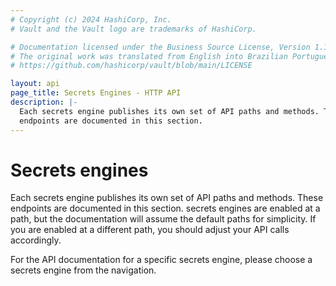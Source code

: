 ```yaml
---
# Copyright (c) 2024 HashiCorp, Inc.
# Vault and the Vault logo are trademarks of HashiCorp.

# Documentation licensed under the Business Source License, Version 1.1.
# The original work was translated from English into Brazilian Portuguese.
# https://github.com/hashicorp/vault/blob/main/LICENSE

layout: api
page_title: Secrets Engines - HTTP API
description: |-
  Each secrets engine publishes its own set of API paths and methods. These
  endpoints are documented in this section.
---
```


# Secrets engines

Each secrets engine publishes its own set of API paths and methods. These
endpoints are documented in this section. secrets engines are enabled at a path,
but the documentation will assume the default paths for simplicity. If you are
enabled at a different path, you should adjust your API calls accordingly.

For the API documentation for a specific secrets engine, please choose a secrets
engine from the navigation.
